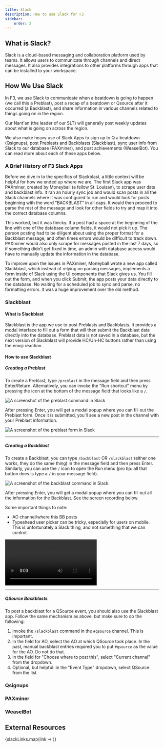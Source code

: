 ```yaml
---
title: Slack
description: How to use Slack for F3
sidebar:
    order: 2
---
```



## What is Slack?

Slack is a cloud-based messaging and collaboration platform used by teams. It allows users to communicate through channels and direct messages. It also provides integrations to other platforms through apps that can be installed to your workspace.

## How We Use Slack

In F3, we use Slack to communicate when a beatdown is going to happen (we call this a Preblast), post a recap of a beatdown or Qsource after it occurred (a Backblast), and share information in various channels related to things going on in the region.

Our Nant'an (the leader of our SLT) will generally post weekly updates about what is going on across the region.

We also make heavy use of Slack Apps to sign up to Q a beatdown (Qsignups), post Preblasts and Backblasts (Slackblast), sync user info from Slack to our database (PAXminer), and post achievements (WeaselBot). You can read more about each of these apps below.

### A Brief History of F3 Slack Apps

Before we dive in to the specifics of Slackblast, a little context will be helpful for how we ended up where we are. The first Slack app was PAXminer, created by Moneyball (a fellow St. Louisan), to scrape user data and backblast info. It ran an hourly sync job and would scan posts in all the Slack channels where it was configured to run and would look for posts beginning with the word "BACKBLAST" in all caps. It would then proceed to parse the rest of the message and look for other fields to try and map it into the correct database columns.

This worked, but it was finicky. If a post had a space at the beginning of the line with one of the database column fields, it would not pick it up. The person posting had to be diligent about using the proper format for a Backblast message, and often times errors would be difficult to track down. PAXminer would also only scrape for messages posted in the last 7 days, so if something didn't get fixed in time, an admin with database access would have to manually update the information in the database.

To improve upon the issues in PAXminer, Moneyball wrote a new app called Slackblast, which instead of relying on parsing messages, implements a form inside of Slack using the UI components that Slack gives us. You fill out the form, and when you click Submit, the app posts your data directly to the database. No waiting for a scheduled job to sync and parse, no formatting errors. It was a huge improvement over the old method.

### Slackblast

#### What is Slackblast

Slackblast is the app we use to post Preblasts and Backblasts. It provides a modal interface to fill out a form that will then submit the Backblast data directly into the database. Preblast data is not saved in a database, but the next version of Slackblast will provide HC/Un-HC buttons rather than using the emoji reaction.

#### How to use Slackblast

##### Creating a Preblast

To create a Preblast, type `/preblast` in the message field and then press Enter/Return. Alternatively, you can invoke the "Run shortcut" menu by pressing the icon at the bottom of the message field that looks like a `/`.

![A screenshot of the preblast command in Slack](../../../assets/slack/preblast_command.jpg)

After pressing Enter, you will get a modal popup where you can fill out the Preblast form. Once it is submitted, you'll see a new post in the channel with your Preblast information.

![A screenshot of the preblast form in Slack](../../../assets/slack/preblast_form.jpg)

---

##### Creating a Backblast

To create a Backblast, you can type `/backblast` OR `/slackblast` (either one works, they do the same thing) in the message field and then press Enter. Similarly, you can use the `/` icon to open the Run menu (pro tip: all that button does is type a `/` in your message field).

![A screenshot of the backblast command in Slack](../../../assets/slack/backblast_command.jpg)

After pressing Enter, you will get a modal popup where you can fill out all the information for the Backblast. See the screen recording below.

Some important things to note:

- AO channel/where this BB posts
- Typeahead user picker can be tricky, especially for users on mobile. This is unfortunately a Slack thing, and not something that we can control.

<video controls><source src="/videos/slack/demo_backblast.mp4" /></video>

---

##### QSource Backblasts

To post a backblast for a QSource event, you should also use the Slackblast app. Follow the same mechanism as above, but make sure to do the following:

1. Invoke the `/slackblast` command in the `#qsource` channel. This is important.
2. In the field for AO, select the AO at which QSource took place. In the past, manual backblast entries required you to put `#qsource` as the value for the AO. Do not do that.
3. In the field for "Choose where to post this", select "Current channel" from the dropdown.
4. Optional, but helpful: in the "Event Type" dropdown, select QSource from the list.

### Qsignups

### PAXminer

### WeaselBot

## External Resources

<CardGrid>
{slackLinks.map(link => <LinkCard title={link.title} href={link.url} description={link.description} target="_blank" rel="noopener noreferer" />
)}
</CardGrid>
